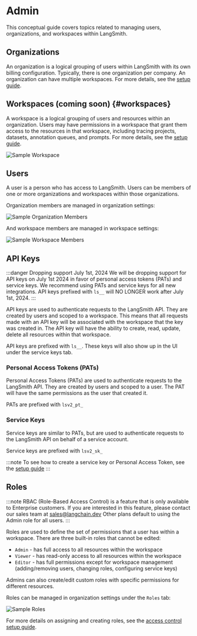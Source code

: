 # Admin

This conceptual guide covers topics related to managing users, organizations, and workspaces within LangSmith.

## Organizations

An organization is a logical grouping of users within LangSmith with its own billing configuration. Typically, there is one organization per company. An organization can have multiple workspaces. For more details, see the [setup guide](../../how_to_guides/setup/create_organization.mdx).

## Workspaces (coming soon) {#workspaces}

A workspace is a logical grouping of users and resources within an organization. Users may have permissions in a workspace that grant them access to the resources in that workspace, including tracing projects, datasets, annotation queues, and prompts. For more details, see the [setup guide](../../how_to_guides/setup/set_up_workspace.mdx).

![Sample Workspace](../static/sample_workspace.png)

## Users

A user is a person who has access to LangSmith. Users can be members of one or more organizations and workspaces within those organizations.

Organization members are managed in organization settings:

![Sample Organization Members](../static/sample_organization_members.png)

And workspace members are managed in workspace settings:

![Sample Workspace Members](../static/sample_workspace_members.png)

## API Keys

:::danger Dropping support July 1st, 2024
We will be dropping support for API keys on July 1st 2024 in favor of personal access tokens (PATs) and service keys. We recommend using PATs and service keys for all new integrations. API keys prefixed with `ls__` will NO LONGER work after July 1st, 2024.
:::

API keys are used to authenticate requests to the LangSmith API. They are created by users and scoped to a workspace. This means that all requests made with an API key will be associated with the workspace that the key was created in. The API key will have the ability to create, read, update, delete all resources within that workspace.

API keys are prefixed with `ls__`. These keys will also show up in the UI under the service keys tab.

### Personal Access Tokens (PATs)

Personal Access Tokens (PATs) are used to authenticate requests to the LangSmith API. They are created by users and scoped to a user. The PAT will have the same permissions as the user that created it.

PATs are prefixed with `lsv2_pt_`

### Service Keys

Service keys are similar to PATs, but are used to authenticate requests to the LangSmith API on behalf of a service account.

Service keys are prefixed with `lsv2_sk_`

:::note
To see how to create a service key or Personal Access Token, see the [setup guide](../../how_to_guides/setup/create_account_api_key.mdx)
:::

## Roles

:::note
RBAC (Role-Based Access Control) is a feature that is only available to Enterprise customers. If you are interested in this feature, please contact our sales team at sales@langchain.dev
Other plans default to using the Admin role for all users.
:::

Roles are used to define the set of permissions that a user has within a workspace. There are three built-in roles that cannot be edited:

- `Admin` - has full access to all resources within the workspace
- `Viewer` - has read-only access to all resources within the workspace
- `Editor` - has full permissions except for workspace management (adding/removing users, changing roles, configuring service keys)

Admins can also create/edit custom roles with specific permissions for different resources.

Roles can be managed in organization settings under the `Roles` tab:

![Sample Roles](../static/roles.png)

For more details on assigning and creating roles, see the [access control setup guide](../../how_to_guides/setup/set_up_access_control.mdx).
